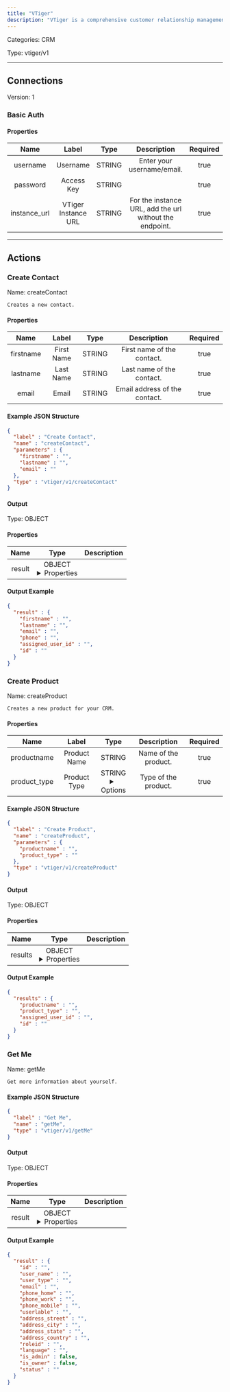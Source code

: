```yaml
---
title: "VTiger"
description: "VTiger is a comprehensive customer relationship management (CRM) platform that offers sales, marketing, and support solutions to streamline business."
---
```



Categories: CRM


Type: vtiger/v1

<hr />




## Connections

Version: 1


### Basic Auth

#### Properties

|      Name       |      Label     |     Type     |     Description     | Required |
|:---------------:|:--------------:|:------------:|:-------------------:|:--------:|
| username | Username | STRING | Enter your username/email. | true |
| password | Access Key | STRING |  | true |
| instance_url | VTiger Instance URL | STRING | For the instance URL, add the url without the endpoint. | true |





<hr />


## Actions


### Create Contact
Name: createContact

`Creates a new contact.`

#### Properties

|      Name       |      Label     |     Type     |     Description     | Required |
|:---------------:|:--------------:|:------------:|:-------------------:|:--------:|
| firstname | First Name | STRING | First name of the contact. | true |
| lastname | Last Name | STRING | Last name of the contact. | true |
| email | Email | STRING | Email address of the contact. | true |

#### Example JSON Structure
```json
{
  "label" : "Create Contact",
  "name" : "createContact",
  "parameters" : {
    "firstname" : "",
    "lastname" : "",
    "email" : ""
  },
  "type" : "vtiger/v1/createContact"
}
```

#### Output



Type: OBJECT


#### Properties

|     Name     |     Type     |     Description     |
|:------------:|:------------:|:-------------------:|
| result | OBJECT <details> <summary> Properties </summary> &#123;STRING\(firstname), STRING\(lastname), STRING\(email), STRING\(phone), STRING\(assigned_user_id), STRING\(id)&#125; </details> |  |




#### Output Example
```json
{
  "result" : {
    "firstname" : "",
    "lastname" : "",
    "email" : "",
    "phone" : "",
    "assigned_user_id" : "",
    "id" : ""
  }
}
```


### Create Product
Name: createProduct

`Creates a new product for your CRM.`

#### Properties

|      Name       |      Label     |     Type     |     Description     | Required |
|:---------------:|:--------------:|:------------:|:-------------------:|:--------:|
| productname | Product Name | STRING | Name of the product. | true |
| product_type | Product Type | STRING <details> <summary> Options </summary> Solo, Fixed Bundle </details> | Type of the product. | true |

#### Example JSON Structure
```json
{
  "label" : "Create Product",
  "name" : "createProduct",
  "parameters" : {
    "productname" : "",
    "product_type" : ""
  },
  "type" : "vtiger/v1/createProduct"
}
```

#### Output



Type: OBJECT


#### Properties

|     Name     |     Type     |     Description     |
|:------------:|:------------:|:-------------------:|
| results | OBJECT <details> <summary> Properties </summary> &#123;STRING\(productname), STRING\(product_type), STRING\(assigned_user_id), STRING\(id)&#125; </details> |  |




#### Output Example
```json
{
  "results" : {
    "productname" : "",
    "product_type" : "",
    "assigned_user_id" : "",
    "id" : ""
  }
}
```


### Get Me
Name: getMe

`Get more information about yourself.`

#### Example JSON Structure
```json
{
  "label" : "Get Me",
  "name" : "getMe",
  "type" : "vtiger/v1/getMe"
}
```

#### Output



Type: OBJECT


#### Properties

|     Name     |     Type     |     Description     |
|:------------:|:------------:|:-------------------:|
| result | OBJECT <details> <summary> Properties </summary> &#123;STRING\(id), STRING\(user_name), STRING\(user_type), STRING\(email), STRING\(phone_home), STRING\(phone_work), STRING\(phone_mobile), STRING\(userlable), STRING\(address_street), STRING\(address_city), STRING\(address_state), STRING\(address_country), STRING\(roleid), STRING\(language), BOOLEAN\(is_admin), BOOLEAN\(is_owner), STRING\(status)&#125; </details> |  |




#### Output Example
```json
{
  "result" : {
    "id" : "",
    "user_name" : "",
    "user_type" : "",
    "email" : "",
    "phone_home" : "",
    "phone_work" : "",
    "phone_mobile" : "",
    "userlable" : "",
    "address_street" : "",
    "address_city" : "",
    "address_state" : "",
    "address_country" : "",
    "roleid" : "",
    "language" : "",
    "is_admin" : false,
    "is_owner" : false,
    "status" : ""
  }
}
```




